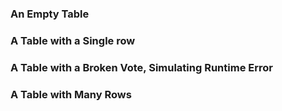 
<Meta title="Library/Tables/VotingRecordTable" component={VotingTable} />

### An Empty Table

<Props of={VotingTable} />

<Story name="Empty Table">
  <VotingTable
    votesPage={[]}
    name={text("Example Name", "Alice")}
  />
</Story>

### A Table with a Single row
<Story name="Single Vote">
  <VotingTable
    votesPage={[
      {
        matter: {
          id: 'example-matter-id',
          name: text('example-matter-name', "Council Community Meeting"),
          keywords: array("Tags", ["keyword1", "keyword2", "keyword3"])
        },
        decision: "Approve",
        council_decision: "Adopted",
        event: {
          id: "example-event-id",
          date: new Date(),
          body_name: "example-event-name"
        }
      } 
    ]}
    name={text("Example Name", "Alice")}
  />
</Story>

### A Table with a Broken Vote, Simulating Runtime Error
<Story name="Single Broken Vote">
  <VotingTable
    votesPage={[
      {
        matter: {
          id: 'example-matter-id',
          name: text('example-matter-name', "Council Community Meeting"),
          keywords: array("Tags", ["keyword1", "keyword2", "keyword3"])
        },
        decision: "Approve",
        council_decision: "Adopted",
        event: {
          id: "example-event-id",
          date: new Date(),
          body_name: "example-event-name"
        }
      },
      {
        error: "This is a vote object with broken properties."
      },
      {
        matter: {
          id: 'example-matter-id2',
          name: text('example-matter-name', "Council Community Meeting"),
          keywords: array("Tags", ["keyword1", "keyword2", "keyword3"])
        },
        decision: "Reject",
        council_decision: "Adopted",
        event: {
          id: "example-event-id",
          date: new Date(),
          body_name: "example-event-name"
        }
      },
      {
        matter: {
          id: 'example-matter-id3',
          name: text('example-matter-name', "Council Community Meeting"),
          keywords: array("Tags", ["keyword1", "keyword2", "keyword3"])
        },
        decision: "Approve",
        council_decision: "Adopted",
        event: {
          id: "example-event-id",
          date: new Date(),
          body_name: "example-event-name"
        }
      }
    ]}
    name={text("Example Name", "Alice")}
  />
</Story>

### A Table with Many Rows

<Story name="Many Votes">
  <VotingTable
    votesPage={[
      {
        matter: {
          id: 'example-matter-id',
          name: "example-matter-name",
          keywords: array("Tags", ["keyword1", "keyword2", "keyword3"])
        },
        decision: "Reject",
        council_decision: "Rejected",
        event: {
          id: "example-event-id",
          date: new Date(),
          body_name: "example-event-name"
        }
      },
      {
        matter: {
          id: 'example-matter-id2',
          name: "example-matter-name",
          keywords: array("Tags", ["keyword1", "keyword2", "keyword3"])
        },
        decision: "Approve",
        council_decision: "Rejected",
        event: {
          id: "example-event-id",
          date: new Date(),
          body_name: "example-event-name"
        }
      },
      {
        matter: {
          id: 'example-matter-id3',
          name: "example-matter-name",
          keywords: array("Tags", ["keyword1", "keyword2", "keyword3"])
        },
        decision: "Reject",
        council_decision: "Adopted",
        event: {
          id: "example-event-id",
          date: new Date(),
          body_name: "example-event-name"
        }
      },
      {
        matter: {
          id: 'example-matter-id4',
          name: "example-matter-name",
          keywords: array("Tags", ["keyword1", "keyword2", "keyword3"])
        },
        decision: "Approve",
        council_decision: "Adopted",
        event: {
          id: "example-event-id",
          date: new Date(),
          body_name: "example-event-name"
        }
      },
      {
        matter: {
          id: 'example-matter-id5',
          name: "example-matter-name",
          keywords: array("Tags", ["keyword1", "keyword2", "keyword3"])
        },
        decision: "Approve",
        council_decision: "Adopted",
        event: {
          id: "example-event-id",
          date: new Date(),
          body_name: "example-event-name"
        }
      },
      {
        matter: {
          id: 'example-matter-id6',
          name: "example-matter-name",
          keywords: array("Tags", ["keyword1", "keyword2", "keyword3"])
        },
        decision: "Reject",
        council_decision: "Adopted",
        event: {
          id: "example-event-id",
          date: new Date(),
          body_name: "example-event-name"
        }
      },
    ]}
    name={text("Example Name", "Alice")}
  />
</Story>